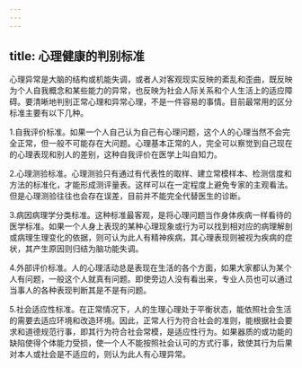 ```yaml
---
---
---
```

title: 心理健康的判别标准
---



心理异常是大脑的结构或机能失调，或者人对客观现实反映的紊乱和歪曲，既反映为个人自我概念和某些能力的异常，也反映为社会人际关系和个人生活上的适应障碍。要清晰地判别正常心理和异常心理，不是一件容易的事情。目前最常用的区分标准主要有以下几种。

1.自我评价标准。如果一个人自己认为自己有心理问题，这个人的心理当然不会完全正常，但一般不可能存在大问题。心理基本正常的人，完全可以察觉到自己现在的心理表现和别人的差别，这种自我评价在医学上叫自知力。

2.心理测验标准。心理测验只有通过有代表性的取样、建立常模样本、检测信度和方法的标准化，才能形成测评量表。这样可以在一定程度上避免专家的主观看法。但是心理测验往往也会存在误差，目前并不能完全代替医生的诊断。

3.病因病理学分类标准。这种标准最客观，是将心理问题当作身体疾病一样看待的医学标准。如果一个人身上表现的某种心理现象或行为可以找到相对应的病理解剖或病理生理变化的依据，则可认为此人有精神疾病，其心理表现则被视为疾病的症状，其产生原因则归结为脑功能失调。

4.外部评价标准。人的心理活动总是表现在生活的各个方面，如果大家都认为某个人有问题，一般这个人就真有问题。即使旁边人没有看出来，专业人员也可以通过当事人的各种表现判断其是不是有问题。

5.社会适应性标准。在正常情况下，人的生理心理处于平衡状态，能依照社会生活的需要去适应环境和改造环境。因此，正常人行为符合社会的准则，能根据社会要求和道德规范行事，即其行为符合社会常模，是适应性行为。如果器质的或功能的缺陷使得个体能力受损，使一个人不能按照社会认可的方式行事，致使其行为后果对本人或社会是不适应的，则认为此人有心理异常。